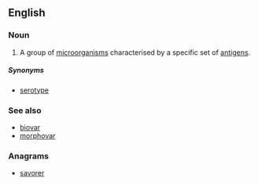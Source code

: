 ==English==

===Noun===
{{wikipedia}}
{{en-noun}}

# A group of [[microorganism]]s characterised by a specific set of [[antigen]]s.

=====Synonyms=====
* [[serotype]]

===See also===
* [[biovar]]
* [[morphovar]]

===Anagrams===
* [[savorer#English|savorer]]